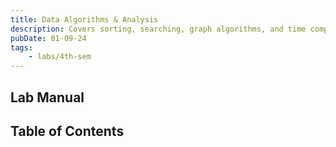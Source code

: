 ```yaml
---
title: Data Algorithms & Analysis
description: Covers sorting, searching, graph algorithms, and time complexity analysis.
pubDate: 01-09-24
tags:
	- labs/4th-sem
---
```



## Lab Manual

<PDFCard
	title="DAA Lab Manual"
	description="Distributed by Manipal Institute of Technology, Bengaluru."
	path="/files/alg-lab-manual.pdf"
/>

## Table of Contents

<CardList collection="labs" path="daa/" />
